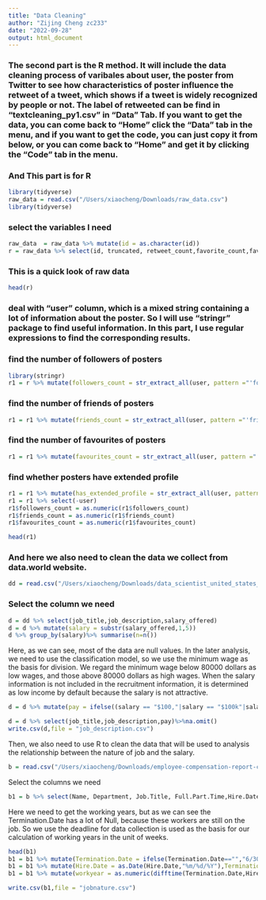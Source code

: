 ```yaml
---
title: "Data Cleaning"
author: "Zijing Cheng zc233"
date: "2022-09-28"
output: html_document
---
```


### The second part is the R method. It will include the data cleaning process of varibales about user, the poster from Twitter to see how characteristics of poster influence the retweet of a tweet, which shows if a tweet is widely recognized by people or not. The label of retweeted can be find in "textcleaning_py1.csv" in "Data" Tab. If you want to get the data, you can come back to "Home" click the "Data" tab in the menu, and if you want to get the code, you can just copy it from below, or you can come back to "Home" and get it by clicking the "Code" tab in the menu.
### And This part is for R 

```r
library(tidyverse)
raw_data = read.csv("/Users/xiaocheng/Downloads/raw_data.csv")
library(tidyverse)
```

### select the variables I need 
```r
raw_data  = raw_data %>% mutate(id = as.character(id))
r = raw_data %>% select(id, truncated, retweet_count,favorite_count,favorited,lang,user)
```

### This is a quick look of raw data
```r
head(r)
```

### deal with "user" column, which is a mixed string containing a lot of information about the poster. So I will use "stringr" package to find useful information. In this part, I use regular expressions to find the corresponding results.

### find the number of followers of posters
```r
library(stringr)
r1 = r %>% mutate(followers_count = str_extract_all(user, pattern ="'followers_count': [:digit:]")) %>% mutate(followers_count=str_extract_all(followers_count, pattern ="[:digit:]"))
```

### find the number of friends of posters
```r
r1 = r1 %>% mutate(friends_count = str_extract_all(user, pattern ="'friends_count': [:digit:]")) %>% mutate(friends_count=str_extract_all(friends_count, pattern ="[:digit:]"))
```

### find the number of favourites of posters
```r
r1 = r1 %>% mutate(favourites_count = str_extract_all(user, pattern ="'favourites_count': [:digit:]")) %>% mutate(favourites_count=str_extract_all(favourites_count, pattern ="[:digit:]"))
```


### find whether posters have extended profile
```r
r1 = r1 %>% mutate(has_extended_profile = str_extract_all(user, pattern ="'has_extended_profile': False"))  %>% mutate(has_extended_profile = ifelse(nchar(has_extended_profile)==29, FALSE, TRUE))
r1 = r1 %>% select(-user)
r1$followers_count = as.numeric(r1$followers_count)
r1$friends_count = as.numeric(r1$friends_count)
r1$favourites_count = as.numeric(r1$favourites_count)
```

```r
head(r1)
```


### And here we also need to clean the data we collect from data.world website.
```r
dd = read.csv("/Users/xiaocheng/Downloads/data_scientist_united_states_job_postings_jobspikr.csv")
```

### Select the column we need
```r
d = dd %>% select(job_title,job_description,salary_offered)
d = d %>% mutate(salary = substr(salary_offered,1,5))
d %>% group_by(salary)%>% summarise(n=n())
```

Here, as we can see, most of the data are null values. In the later analysis, we need to use the classification model, so we use the minimum wage as the basis for division. We regard the minimum wage below 80000 dollars as low wages, and those above 80000 dollars as high wages. When the salary information is not included in the recruitment information, it is determined as low income by default because the salary is not attractive.

```r
d = d %>% mutate(pay = ifelse((salary == "$100,"|salary == "$100k"|salary == "$100K"|salary == "$1200"|salary == "$120K"|salary == "$130K"|salary == "$150K"|salary == "$150k"|salary == "$200K"|salary == "$250K"|salary == "$80K"|salary == "$85k"|salary == "90K"),"High","Low"))
```


```r
d = d %>% select(job_title,job_description,pay)%>%na.omit()
write.csv(d,file = "job_description.csv")
```


Then, we also need to use R to clean the data that will be used to analysis the relationship between the nature of job and the salary.
```r
b = read.csv("/Users/xiaocheng/Downloads/employee-compensation-report-calendar-year-2021-6.csv")

```

Select the columns we need
```r
b1 = b %>% select(Name, Department, Job.Title, Full.Part.Time,Hire.Date,Termination.Date, Hourly.Rate, Regular.Pay)
```

Here we need to get the working years, but as we can see the Termination.Date has a lot of Null, because these workers are still on the job. So we use the deadline for data collection is used as the basis for our calculation of working years in the unit of weeks.
```r
head(b1)
b1 = b1 %>% mutate(Termination.Date = ifelse(Termination.Date=="","6/30/2021",Termination.Date))
b1 = b1 %>% mutate(Hire.Date = as.Date(Hire.Date,"%m/%d/%Y"),Termination.Date = as.Date(Termination.Date,"%m/%d/%Y"))
b1 = b1 %>% mutate(workyear = as.numeric(difftime(Termination.Date,Hire.Date,units = "weeks")))

```

```r
write.csv(b1,file = "jobnature.csv")
```

